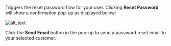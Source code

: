 Triggers the reset password flow for your user. Clicking **Reset Password** will show a confirmation pop-up as displayed below:

  ![alt_text](../images/user-reset-password-pricing.png "image_tooltip")

  Click the **Send Email** button in the pop-up to send a password reset email to your selected customer.